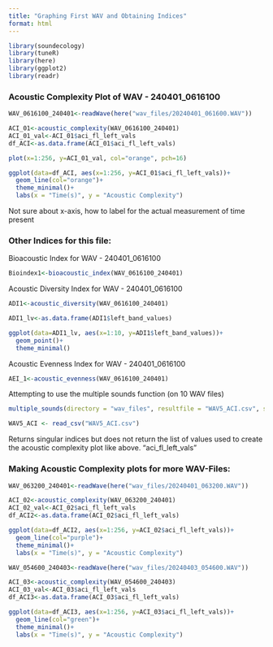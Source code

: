 ```yaml
---
title: "Graphing First WAV and Obtaining Indices"
format: html
---
```

```r
library(soundecology)
library(tuneR)
library(here)
library(ggplot2)
library(readr)
```

### Acoustic Complexity Plot of WAV - 240401_0616100
```r
WAV_0616100_240401<-readWave(here("wav_files/20240401_061600.WAV"))

ACI_01<-acoustic_complexity(WAV_0616100_240401)
ACI_01_val<-ACI_01$aci_fl_left_vals
df_ACI<-as.data.frame(ACI_01$aci_fl_left_vals)

plot(x=1:256, y=ACI_01_val, col="orange", pch=16)

ggplot(data=df_ACI, aes(x=1:256, y=ACI_01$aci_fl_left_vals))+
  geom_line(col="orange")+
  theme_minimal()+
  labs(x = "Time(s)", y = "Acoustic Complexity")

```
Not sure about x-axis, how to label for the actual measurement of time present

### Other Indices for this file: 

Bioacoustic Index for WAV - 240401_0616100
```r
Bioindex1<-bioacoustic_index(WAV_0616100_240401)
```

Acoustic Diversity Index for WAV - 240401_0616100
```r
ADI1<-acoustic_diversity(WAV_0616100_240401)

ADI1_lv<-as.data.frame(ADI1$left_band_values)

ggplot(data=ADI1_lv, aes(x=1:10, y=ADI1$left_band_values))+
  geom_point()+
  theme_minimal()
```

Acoustic Evenness Index for WAV - 240401_0616100
```r
AEI_1<-acoustic_evenness(WAV_0616100_240401)
```

Attempting to use the multiple sounds function (on 10 WAV files)

```r
multiple_sounds(directory = "wav_files", resultfile = "WAV5_ACI.csv", soundindex = "acoustic_complexity", no_cores="max")
```

```r
WAV5_ACI <- read_csv("WAV5_ACI.csv")
```

Returns singular indices but does not return the list of values used to create the acoustic complexity plot like above. "aci_fl_left_vals"

### Making Acoustic Complexity plots for more WAV-Files:

```r
WAV_063200_240401<-readWave(here("wav_files/20240401_063200.WAV"))

ACI_02<-acoustic_complexity(WAV_063200_240401)
ACI_02_val<-ACI_02$aci_fl_left_vals
df_ACI2<-as.data.frame(ACI_02$aci_fl_left_vals)

ggplot(data=df_ACI2, aes(x=1:256, y=ACI_02$aci_fl_left_vals))+
  geom_line(col="purple")+
  theme_minimal()+
  labs(x = "Time(s)", y = "Acoustic Complexity")
```

```r
WAV_054600_240403<-readWave(here("wav_files/20240403_054600.WAV"))

ACI_03<-acoustic_complexity(WAV_054600_240403)
ACI_03_val<-ACI_03$aci_fl_left_vals
df_ACI3<-as.data.frame(ACI_03$aci_fl_left_vals)

ggplot(data=df_ACI3, aes(x=1:256, y=ACI_03$aci_fl_left_vals))+
  geom_line(col="green")+
  theme_minimal()+
  labs(x = "Time(s)", y = "Acoustic Complexity")
```



